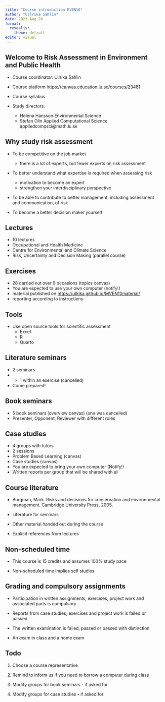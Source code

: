 ```yaml
---
title: "Course introduction MVEN10"
author: "Ullrika Sahlin"
date: 2023 Aug 28
format: 
  revealjs:
    theme: default
editor: visual
---
```


## Welcome to Risk Assessment in Environment and Public Health

-   Course coordinator: Ullrika Sahlin

-   Course platform <https://canvas.education.lu.se/courses/23481>

-   Course syllabus

-   Study directors:

    -   Helena Hansson Environmental Science
    -   Stefan Olin Applied Computational Science appliedcompsci\@math.lu.se

## Why study risk assessment

::: incremental
-   To be competitive on the job market

    -   there is a lot of experts, but fewer experts on risk assessment

-   To better understand what expertise is required when assessing risk

    -   motivation to become an expert
    -   strengthen your interdisciplinary perspective

-   To be able to contribute to better management, including assessment and communication, of risk

-   To become a better decision maker yourself
:::

## Lectures

-   10 lectures
-   Occupational and Health Medicine
-   Centre for Environmental and Climate Science
-   Risk, Uncertainty and Decision Making (parallel course)

## Exercises

-   28 carried out over 9 occasions (topics canvas)
-   You are expected to use your own computer (notify!)
-   material published on <https://ullrika.github.io/MVEN10material/>
-   reporting according to instructions

## Tools

-   Use open source tools for scientific assessment
    -   Excel
    -   R
    -   Quarto

## Literature seminars

-   2 seminars
-   
    -   1 within an exercise (cancelled)
-   Come prepared!

## Book seminars

-   5 book seminars (overview canvas) (one was cancelled)
-   Presenter, Opponent, Reviewer with different roles

## Case studies

-   4 groups with tutors
-   2 sessions
-   Problem Based Learning (canvas)
-   Case studies (canvas)
-   You are expected to bring your own computer (Notify!)
-   Written reports per group that will be shared with all

## Course literature

-   Burgman, Mark. Risks and decisions for conservation and environmental management. Cambridge University Press, 2005.

-   Literature for seminars

-   Other material handed out during the course

-   Explicit references from lectures

## Non-scheduled time

-   This course is 15 credits and assumes 100% study pace

-   Non-scheduled time implies self studies

## Grading and compulsory assignments

-   Participation in written assignments, exercises, project work and associated parts is compulsory

-   Reports from case studies, exercises and project work is failed or passed

-   The written examination is failed, passed or passed with distinction

-   An exam in class and a home exam

## Todo

1.  Choose a course representative

2.  Remind to inform us if you need to borrow a computer during class

3.  Modify groups for book seminars - if asked for

4.  Modify groups for case studies - if asked for
